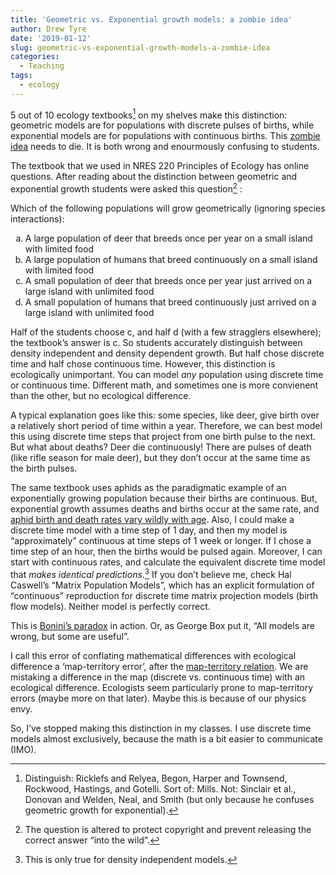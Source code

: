```yaml
---
title: 'Geometric vs. Exponential growth models: a zombie idea'
author: Drew Tyre
date: '2019-01-12'
slug: geometric-vs-exponential-growth-models-a-zombie-idea
categories:
  - Teaching
tags:
  - ecology
---
```


5 out of 10 ecology textbooks[^1] on my shelves make this distinction: geometric models are for populations with discrete pulses of births, while exponential models are for populations with continuous births. This [zombie idea](https://dynamicecology.wordpress.com/2011/06/17/zombie-ideas-in-ecology/) needs to die. It is both wrong and enourmously confusing to students. 

The textbook that we used in NRES 220 Principles of Ecology has online questions. After reading about the distinction between geometric and exponential growth students were asked this question[^2] :

Which of the following populations will grow geometrically (ignoring species interactions):

a) A large population of deer that breeds once per year on a small island with limited food
b) A large population of humans that breed continuously on a small island with limited food
c) A small population of deer that breeds once per year just arrived on a large island with unlimited food
d) A small population of humans that breed continuously just arrived on a large island with unlimited food

Half of the students choose c, and half d (with a few stragglers elsewhere); the textbook's answer is c. So students accurately distinguish between density independent and density dependent growth. But half chose discrete time and half chose continuous time. However, this distinction is ecologically unimportant. You can model *any* population using discrete time or continuous time. Different math, and sometimes one is more convienent than the other, but no ecological difference. 

A typical explanation goes like this: some species, like deer, give birth over a relatively short period of time within a year. Therefore, we can best model this using discrete time steps that project from one birth pulse to the next. But what about deaths? Deer die continuously! There are pulses of death (like rifle season for male deer), but they don't occur at the same time as the birth pulses.   

The same textbook uses aphids as the paradigmatic example of an exponentially growing population because their births are continuous. But, exponential growth assumes deaths and births occur at the same rate, and [aphid birth and death rates vary wildly with age](http://digitalcommons.unl.edu/bioscifacpub/94/). Also, I could make a discrete time model with a time step of 1 day, and then my model is "approximately" continuous at time steps of 1 week or longer. If I chose a time step of an hour, then the births would be pulsed again. Moreover, I can start with continuous rates, and calculate the equivalent discrete time model that *makes identical predictions*.[^3] If you don't believe me, check Hal Caswell's "Matrix Population Models", which has an explicit formulation of "continuous" reproduction for discrete time matrix projection models (birth flow models). Neither model is perfectly correct.

This is [Bonini's paradox](https://en.wikipedia.org/wiki/Bonini's_paradox) in action. Or, as George Box put it, "All models are wrong, but some are useful".

I call this error of conflating mathematical differences with ecological difference a 'map-territory error', after the [map-territory relation](https://en.wikipedia.org/wiki/Map%E2%80%93territory_relation). We are mistaking a difference in the map (discrete vs. continuous time) with an ecological difference. Ecologists seem particularly prone to map-territory errors (maybe more on that later). Maybe this is because of our physics envy.

So, I've stopped making this distinction in my classes. I use discrete time models almost exclusively, because the math is a bit easier to communicate (IMO). 

[^1]: Distinguish: Ricklefs and Relyea, Begon, Harper and Townsend, Rockwood, Hastings, and Gotelli. Sort of: Mills. Not: Sinclair et al., Donovan and Welden, Neal, and Smith (but only because he confuses geometric growth for exponential).

[^2]: The question is altered to protect copyright and prevent releasing the correct answer "into the wild".

[^3]: This is only true for density independent models. 